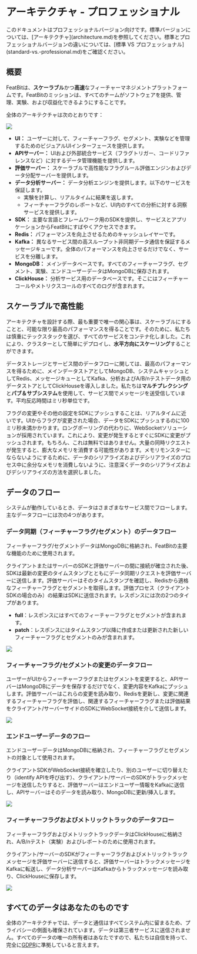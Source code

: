 
# アーキテクチャ - プロフェッショナル

<Callout type="info">
このドキュメントはプロフェッショナルバージョン向けです。標準バージョンについては、[アーキテクチャ](architecture.md)を参照してください。標準とプロフェッショナルバージョンの違いについては、[標準 VS プロフェッショナル](standard-vs.-professional.md)をご確認ください。
</Callout>

## **概要**

FeatBitは、**スケーラブル**かつ**高速**なフィーチャーマネジメントプラットフォームです。FeatBitのミッションは、すべてのチームがソフトウェアを提供、管理、実験、および収益化できるようにすることです。

全体のアーキテクチャは次のとおりです：

![](../tech-stack/assets/architecture-professional/001.png)

* **UI：** ユーザーに対して、フィーチャーフラグ、セグメント、実験などを管理するためのビジュアルUIインターフェースを提供します。
* **APIサーバー：** UIおよび外部統合サービス（フラグトリガー、コードリファレンスなど）に対するデータ管理機能を提供します。
* **評価サーバー：** スケーラブルで高性能なフラグルール評価エンジンおよびデータ分配サーバーを提供します。
* **データ分析サーバー：** データ分析エンジンを提供します。以下のサービスを保証します。
  * 実験を計算し、リアルタイムに結果を返します。
  * フィーチャーフラグのレポートなど、UI内のすべての分析に対する洞察サービスを提供します。
* **SDK：** 主要な言語とフレームワーク用のSDKを提供し、サービスとアプリケーションからFeatBitにすばやくアクセスできます。
* **Redis：** パフォーマンスを向上させるためのキャッシュレイヤーです。
* **Kafka：** 異なるサービス間の高スループット非同期データ通信を保証するメッセージキューです。全体のパフォーマンスを向上させるだけでなく、サービスを分離します。
* **MongoDB：** メインデータベースです。すべてのフィーチャーフラグ、セグメント、実験、エンドユーザーデータはMongoDBに保存されます。
* **ClickHouse：** 分析サービス用のデータベースです。そこにはフィーチャーコールやメトリクスコールのすべてのログが含まれます。

## スケーラブルで高性能

アーキテクチャを設計する際、最も重要で唯一の関心事は、スケーラブルにすることと、可能な限り最高のパフォーマンスを得ることです。そのために、私たちは慎重にテックスタックを選び、すべてのサービスをコンテナ化しました。これにより、クラスターとして簡単にデプロイし、**水平方向にスケーリング**することができます。

データストレージとサービス間のデータフローに関しては、最高のパフォーマンスを得るために、メインデータストアとしてMongoDB、システムキャッシュとしてRedis、メッセージキューとしてKafka、分析およびA/B/nテストデータ用のデータストアとしてClickHouseを導入しました。私たちは**マルチプレクシング**と**パブ＆サブシステム**を使用して、サービス間でメッセージを送受信しています。平均反応時間はミリ秒単位です。

フラグの変更やその他の設定をSDKにプッシュすることは、リアルタイムに近いです。UIからフラグが変更された場合、データをSDKにプッシュするのに100ミリ秒未満かかります。ロングポーリングの代わりに、WebSocketソリューションが採用されています。これにより、変更が発生するとすぐにSDKに変更がプッシュされます。もちろん、これは無料ではありません。大量の同時リクエストが発生すると、膨大なメモリを消費する可能性があります。メモリモンスターにならないようにするために、データのシリアライズおよびデシリアライズのプロセス中に余分なメモリを消費しないように、注意深くデータのシリアライズおよびデシリアライズの方法を選択しました。

## データのフロー

システムが動作しているとき、データはさまざまなサービス間でフローします。主なデータフローには次の4つがあります。

### データ同期（フィーチャーフラグ/セグメント）のデータフロー

フィーチャーフラグ/セグメントデータはMongoDBに格納され、FeatBitの主要な機能のために使用されます。

クライアントまたはサーバーのSDKと評価サーバーの間に接続が確立された後、SDKは最新の変更のタイムスタンプとともにデータ同期リクエストを評価サーバーに送信します。評価サーバーはそのタイムスタンプを確認し、Redisから適格なフィーチャーフラグとセグメントを取得します。評価プロセス（クライアントSDKの場合のみ）の結果はSDKに送信されます。レスポンスには次の2つのタイプがあります。

* **full**：レスポンスにはすべてのフィーチャーフラグとセグメントが含まれます。
* **patch**：レスポンスにはタイムスタンプ以降に作成または更新された新しいフィーチャーフラグとセグメントのみが含まれます。

![](../tech-stack/assets/architecture-professional/002.png)

### フィーチャーフラグ/セグメントの変更のデータフロー

ユーザーがUIからフィーチャーフラグまたはセグメントを変更すると、APIサーバーはMongoDBにデータを保存するだけでなく、変更内容をKafkaにプッシュします。評価サーバーはこれらの変更を読み取り、Redisを更新し、変更に関連するフィーチャーフラグを評価し、関連するフィーチャーフラグまたは評価結果をクライアント/サーバーサイドのSDKにWebSocket接続を介して送信します。

![](../tech-stack/assets/architecture-professional/003.png)

### エンドユーザーデータのフロー

エンドユーザーデータはMongoDBに格納され、フィーチャーフラグとセグメントの対象として使用されます。

クライアントSDKがWebSocket接続を確立したり、別のユーザーに切り替えたり（identify APIを呼び出す）、クライアント/サーバーのSDKがトラックメッセージを送信したりすると、評価サーバーはエンドユーザー情報をKafkaに送信し、APIサーバーはそのデータを読み取り、MongoDBに更新/挿入します。

![](../tech-stack/assets/architecture-professional/004.png)

### フィーチャーフラグおよびメトリックトラックのデータフロー

フィーチャーフラグおよびメトリックトラックデータはClickHouseに格納され、A/B/nテスト（実験）およびレポートのために使用されます。

クライアント/サーバーのSDKがフィーチャーフラグおよびメトリックトラックメッセージを評価サーバーに送信すると、評価サーバーはトラックメッセージをKafkaに転送し、データ分析サーバーはKafkaからトラックメッセージを読み取り、ClickHouseに保存します。

![](../tech-stack/assets/architecture-professional/005.png)

## **すべてのデータはあなたのものです**

全体のアーキテクチャでは、データと通信はすべてシステム内に留まるため、プライバシーの側面も確保されています。データは第三者サービスに送信されません。すべてのデータの唯一の所有者はあなたですので、私たちは自信を持って、完全に[GDPR](https://gdpr-info.eu/)に準拠していると言えます。